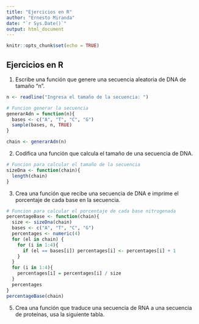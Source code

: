 ```yaml
---
title: "Ejercicios en R"
author: "Ernesto Miranda"
date: "`r Sys.Date()`"
output: html_document
---
```


```r
knitr::opts_chunk$set(echo = TRUE)
```

## Ejercicios en R

1. Escribe una función que genere una secuencia aleatoria de DNA de tamaño “n”.
```r
n <- readline("Ingresa el tamaño de la secuencia: ")

# Funcion generar la secuencia
generarAdn = function(n){
  bases <- c("A", "T", "C", "G")
  sample(bases, n, TRUE)
}

chain <- generarAdn(n)

```
2. Codifica una función que calcula el tamaño de una secuencia de DNA.
```r
# Funcion para calcular el tamaño de la secuencia
sizeDna <- function(chain){
  length(chain)
}
```
3. Crea una función que recibe una secuencia de DNA e imprime el porcentaje de cada base en la 
secuencia.
```r
# Funcion para calcular el porcentaje de cada base nitrogenada
percentageBase <- function(chain){
  size <- sizeDna(chain)
  bases <- c("A", "T", "C", "G")
  percentages <- numeric(4)
  for (el in chain) {
    for (i in 1:4){
      if (el == bases[i]) percentages[i] <- percentages[i] + 1
    }
  }
  for (i in 1:4){
    percentages[i] = percentages[i] / size
  }
  percentages
}
percentageBase(chain)
```

5. Crea una función que traduce una secuencia de RNA a una secuencia de proteínas, usa la siguiente tabla. 
```r

```
